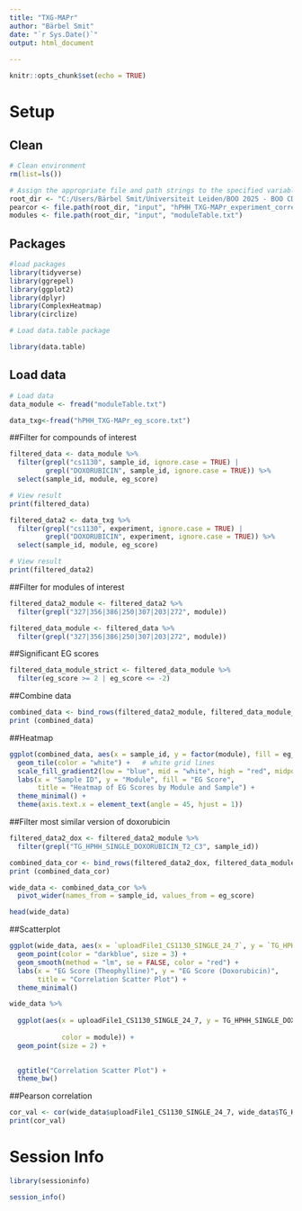 ```yaml
---
title: "TXG-MAPr"
author: "Bärbel Smit"
date: "`r Sys.Date()`"
output: html_document
  
---
```


```r
knitr::opts_chunk$set(echo = TRUE)
```

# Setup

## Clean
```r
# Clean environment
rm(list=ls())

# Assign the appropriate file and path strings to the specified variables
root_dir <- "C:/Users/Bärbel Smit/Universiteit Leiden/BOO 2025 - BOO CDS Giulia team - BOO CDS Giulia team/Students/Bärbel/project/barbelsmit_BOO/"
pearcor <- file.path(root_dir, "input", "hPHH_TXG-MAPr_experiment_correlation_pearson.txt")
modules <- file.path(root_dir, "input", "moduleTable.txt")

```


## Packages
```r
#load packages
library(tidyverse)
library(ggrepel)
library(ggplot2)
library(dplyr)
library(ComplexHeatmap)
library(circlize)
```



```r
# Load data.table package

library(data.table)

```
 
## Load data


```r
# Load data
data_module <- fread("moduleTable.txt")

```

```r
data_txg<-fread("hPHH_TXG-MAPr_eg_score.txt")
```

##Filter for compounds of interest
```r

filtered_data <- data_module %>%
  filter(grepl("cs1130", sample_id, ignore.case = TRUE) | 
         grepl("DOXORUBICIN", sample_id, ignore.case = TRUE)) %>%
  select(sample_id, module, eg_score)

# View result
print(filtered_data)
```
 
```r

filtered_data2 <- data_txg %>%
  filter(grepl("cs1130", experiment, ignore.case = TRUE) | 
         grepl("DOXORUBICIN", experiment, ignore.case = TRUE)) %>%
  select(sample_id, module, eg_score)

# View result
print(filtered_data2)

```

##Filter for modules of interest
```r

filtered_data2_module <- filtered_data2 %>%
  filter(grepl("327|356|386|250|307|203|272", module))

```

```r
filtered_data_module <- filtered_data %>%
  filter(grepl("327|356|386|250|307|203|272", module))
```

##Significant EG scores
```r
filtered_data_module_strict <- filtered_data_module %>%
  filter(eg_score >= 2 | eg_score <= -2)
```


##Combine data
```r
combined_data <- bind_rows(filtered_data2_module, filtered_data_module_strict)
print (combined_data)
```

##Heatmap
```r
ggplot(combined_data, aes(x = sample_id, y = factor(module), fill = eg_score)) +
  geom_tile(color = "white") +   # white grid lines
  scale_fill_gradient2(low = "blue", mid = "white", high = "red", midpoint = 0) +
  labs(x = "Sample ID", y = "Module", fill = "EG Score", 
       title = "Heatmap of EG Scores by Module and Sample") +
  theme_minimal() +
  theme(axis.text.x = element_text(angle = 45, hjust = 1))
```

##Filter most similar version of doxorubicin
```r
filtered_data2_dox <- filtered_data2_module %>%
  filter(grepl("TG_HPHH_SINGLE_DOXORUBICIN_T2_C3", sample_id))
```

```r
combined_data_cor <- bind_rows(filtered_data2_dox, filtered_data_module_strict)
print (combined_data_cor)
```


```r
wide_data <- combined_data_cor %>%
  pivot_wider(names_from = sample_id, values_from = eg_score)
```

```r
head(wide_data)
```

##Scatterplot
```r
ggplot(wide_data, aes(x = `uploadFile1_CS1130_SINGLE_24_7`, y = `TG_HPHH_SINGLE_DOXORUBICIN_T2_C3`)) +
  geom_point(color = "darkblue", size = 3) +
  geom_smooth(method = "lm", se = FALSE, color = "red") +
  labs(x = "EG Score (Theophylline)", y = "EG Score (Doxorubicin)",
       title = "Correlation Scatter Plot") +
  theme_minimal()
```
```r
wide_data %>% 
  
  ggplot(aes(x = uploadFile1_CS1130_SINGLE_24_7, y = TG_HPHH_SINGLE_DOXORUBICIN_T2_C3 , 
              
             color = module)) +
  geom_point(size = 2) +
  

  ggtitle("Correlation Scatter Plot") +
  theme_bw()
```

##Pearson correlation
```r
cor_val <- cor(wide_data$uploadFile1_CS1130_SINGLE_24_7, wide_data$TG_HPHH_SINGLE_DOXORUBICIN_T2_C3, use = "complete.obs")
print(cor_val)
```

# Session Info

```r
library(sessioninfo)

session_info()
```


